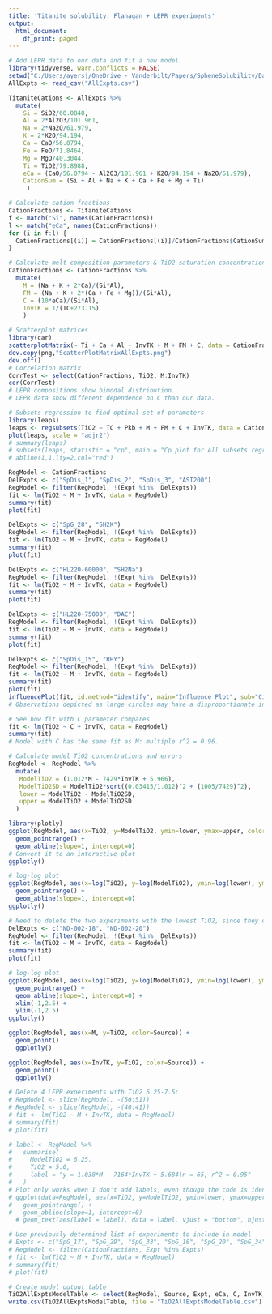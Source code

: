 ```yaml
---
title: 'Titanite solubility: Flanagan + LEPR experiments'
output:
  html_document:
    df_print: paged
---
```

```r
# Add LEPR data to our data and fit a new model.
library(tidyverse, warn.conflicts = FALSE)
setwd("C:/Users/ayersj/OneDrive - Vanderbilt/Papers/SpheneSolubility/DataAnalysis/TitaniteExpts")
AllExpts <- read_csv("AllExpts.csv")
```

```r
TitaniteCations <- AllExpts %>%
  mutate(
    Si = SiO2/60.0848,
    Al = 2*Al2O3/101.961,
    Na = 2*Na2O/61.979,
    K = 2*K2O/94.194,
    Ca = CaO/56.0794,
    Fe = FeO/71.8464,
    Mg = MgO/40.3044,
    Ti = TiO2/79.8988,
    eCa = (CaO/56.0794 - Al2O3/101.961 + K2O/94.194 + Na2O/61.979),
    CationSum = (Si + Al + Na + K + Ca + Fe + Mg + Ti)
     )
```

```r
# Calculate cation fractions
CationFractions <- TitaniteCations
f <- match("Si", names(CationFractions))
l <- match("eCa", names(CationFractions))
for (i in f:l) {
  CationFractions[(i)] = CationFractions[(i)]/CationFractions$CationSum
}

```

```r
# Calculate melt composition parameters & TiO2 saturation concentration
CationFractions <- CationFractions %>%
  mutate(
    M = (Na + K + 2*Ca)/(Si*Al),
    FM = (Na + K + 2*(Ca + Fe + Mg))/(Si*Al),
    C = (10*eCa)/(Si*Al),
    InvTK = 1/(TC+273.15)
    )
```

```r
# Scatterplot matrices
library(car)
scatterplotMatrix(~ Ti + Ca + Al + InvTK + M + FM + C, data = CationFractions, groups = CationFractions$Source, smooth = FALSE)
dev.copy(png,"ScatterPlotMatrixAllExpts.png")
dev.off()   
# Correlation matrix
CorrTest <- select(CationFractions, TiO2, M:InvTK)
cor(CorrTest)
# LEPR compositions show bimodal distribution. 
# LEPR data show different dependence on C than our data. 
```

```r
# Subsets regression to find optimal set of parameters
library(leaps)
leaps <- regsubsets(TiO2 ~ TC + Pkb + M + FM + C + InvTK, data = CationFractions, nbest = 2) 
plot(leaps, scale = "adjr2")
# summary(leaps)
# subsets(leaps, statistic = "cp", main = "Cp plot for All subsets regression")
# abline(1,1,lty=2,col="red")
```

```r
RegModel <- CationFractions
DelExpts <- c("SpDis_1", "SpDis_2", "SpDis_3", "ASI200")
RegModel <- filter(RegModel, !(Expt %in%  DelExpts))
fit <- lm(TiO2 ~ M + InvTK, data = RegModel)
summary(fit)
plot(fit)
```

```r
DelExpts <- c("SpG_28", "SH2K")
RegModel <- filter(RegModel, !(Expt %in%  DelExpts))
fit <- lm(TiO2 ~ M + InvTK, data = RegModel)
summary(fit)
plot(fit)
```

```r
DelExpts <- c("HL220-60000", "SH2Na")
RegModel <- filter(RegModel, !(Expt %in%  DelExpts))
fit <- lm(TiO2 ~ M + InvTK, data = RegModel)
summary(fit)
plot(fit)
```


```r
DelExpts <- c("HL220-75000", "DAC")
RegModel <- filter(RegModel, !(Expt %in%  DelExpts))
fit <- lm(TiO2 ~ M + InvTK, data = RegModel)
summary(fit)
plot(fit)
```

```r
DelExpts <- c("SpDis_15", "RHY")
RegModel <- filter(RegModel, !(Expt %in%  DelExpts))
fit <- lm(TiO2 ~ M + InvTK, data = RegModel)
summary(fit)
plot(fit)
influencePlot(fit, id.method="identify", main="Influence Plot", sub="Circle size is proportional to Cook's distance")
# Observations depicted as large circles may have a disproportionate influence on the parameter estimates of the model. Points with Hat values above 0.2 have high leverage.
```


```r
# See how fit with C parameter compares
fit <- lm(TiO2 ~ C + InvTK, data = RegModel)
summary(fit)
# Model with C has the same fit as M: multiple r^2 = 0.96.
```


```r
# Calculate model TiO2 concentrations and errors
RegModel <- RegModel %>%
  mutate(
   ModelTiO2 = (1.012*M - 7429*InvTK + 5.966),
   ModelTiO2SD = ModelTiO2*sqrt((0.03415/1.012)^2 + (1005/7429)^2),
   lower = ModelTiO2 - ModelTiO2SD,
   upper = ModelTiO2 + ModelTiO2SD
  )
```

```r
library(plotly)
ggplot(RegModel, aes(x=TiO2, y=ModelTiO2, ymin=lower, ymax=upper, color=Source)) +
  geom_pointrange() +
  geom_abline(slope=1, intercept=0)
# Convert it to an interactive plot
ggplotly()
```

```r
# log-log plot
ggplot(RegModel, aes(x=log(TiO2), y=log(ModelTiO2), ymin=log(lower), ymax=log(upper))) +
  geom_pointrange() +
  geom_abline(slope=1, intercept=0)
ggplotly()

```

```r
# Need to delete the two experiments with the lowest TiO2, since they don't fall on the trend and are likely below the detection limit
DelExpts <- c("ND-002-18", "ND-002-20")
RegModel <- filter(RegModel, !(Expt %in%  DelExpts))
fit <- lm(TiO2 ~ M + InvTK, data = RegModel)
summary(fit)
plot(fit)
```

```r
# log-log plot
ggplot(RegModel, aes(x=log(TiO2), y=log(ModelTiO2), ymin=log(lower), ymax=log(upper), color=Source)) +
  geom_pointrange() +
  geom_abline(slope=1, intercept=0) +
  xlim(-1,2.5) +
  ylim(-1,2.5)
ggplotly()
```


```r
ggplot(RegModel, aes(x=M, y=TiO2, color=Source)) +
  geom_point()
  ggplotly()
```

```r
ggplot(RegModel, aes(x=InvTK, y=TiO2, color=Source)) +
  geom_point()
  ggplotly()
```

```r
# Delete 4 LEPR experiments with TiO2 6.25-7.5:
# RegModel <- slice(RegModel, -(50:51))
# RegModel <- slice(RegModel, -(40:41))
# fit <- lm(TiO2 ~ M + InvTK, data = RegModel)
# summary(fit)
# plot(fit)
```

```r
# label <- RegModel %>%
#   summarise(
#     ModelTiO2 = 6.25,
#     TiO2 = 5.0,
#     label = "y = 1.038*M - 7164*InvTK + 5.684\n = 65, r^2 = 0.95"
#   )
# Plot only works when I don't add labels, even though the code is identical to that in Chpt. 28 of Wickham and Grolemund "R for Data Science" 
# ggplot(data=RegModel, aes(x=TiO2, y=ModelTiO2, ymin=lower, ymax=upper, color=Source)) +
#   geom_pointrange() +
#   geom_abline(slope=1, intercept=0)  
  # geom_text(aes(label = label), data = label, vjust = "bottom", hjust = "right")
```

```r
# Use previously determined list of experiments to include in model
# Expts <- c("SpG_17", "SpG_29", "SpG_33", "SpG_18", "SpG_20", "SpG_34", "SpG_32", "SpG_11", "SpG_23", "SpG_7", "SpG_12", "SpG_8", "SpG_10", "SpDis_18", "SpDis_21", "SpDis_17", "SpDis_7", "SpDis_10", "SpDis_11", "SpDis_12", "SpDis_13", "SpDis_15", "SpG_30", "SpDis_4", "SpDis_16", "SpG_15", "SpG_16", "SpG_19", "ND-002-18", "ND-002-20", "HL220-without", "HL220-25", "HL220-50", "HL220-100", "HL220-250", "HL220-1500", "HL220-2500", "HL220-5000", "HL220-15000", "HL220-60000", "HL220-75000", "HL240-100", "HL240-250", "HL240-500", "HL240-2000", "HL240-5000", "HL240-20000", "HL240-45000", "HL22REE-200", "SH2K", "SH2Na", "ASI220", "ASI240", "ASI250", "ASI280", "DAC", "RHY", "1044BA", "1044A", "1044T", "1045BA", "1045A", "1045T", "1046BA", "1046A", "1046T", "1056BA", "1056A", "1056T")
# RegModel <- filter(CationFractions, Expt %in% Expts)
# fit <- lm(TiO2 ~ M + InvTK, data = RegModel)
# summary(fit)
# plot(fit)

```


```r
# Create model output table
TiO2AllExptsModelTable <- select(RegModel, Source, Expt, eCa, C, InvTK, TiO2, ModelTiO2, ModelTiO2SD)
write.csv(TiO2AllExptsModelTable, file = "TiO2AllExptsModelTable.csv")
```
